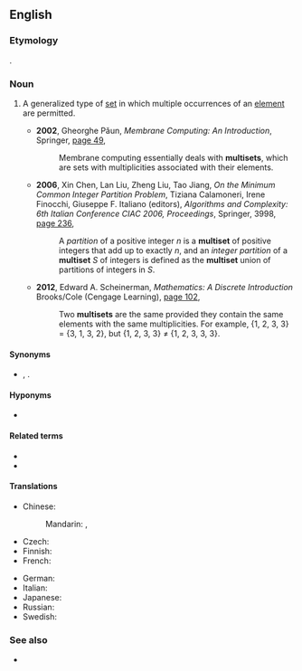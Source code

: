 ==English==
{{wikipedia}}

===Etymology===
{{prefix|en|multi|set}}.

===Noun===
{{en-noun}}

# {{lb|en|set theory}} A generalized type of [[set]] in which multiple occurrences of an [[element]] are permitted.
#: {{ux|en|Two words are anagrams if they are made up of the same '''multiset''' of letters.}}
#* '''2002''', Gheorghe Pǎun, ''Membrane Computing: An Introduction'', Springer, [https://books.google.com.au/books?id=8CE3BZ7y_kIC&pg=PA50&dq=%22multiset%22%7C%22multisets%22&hl=en&sa=X&ved=0ahUKEwiFtLr20ZTcAhXGv7wKHYtBAdYQ6AEIZzAN#v=onepage&q=%22multiset%22%7C%22multisets%22&f=false page 49],
#*: Membrane computing essentially deals with '''multisets''', which are sets with multiplicities associated with their elements.
#* '''2006''', Xin Chen, Lan Liu, Zheng Liu, Tao Jiang, ''On the Minimum Common Integer Partition Problem'', Tiziana Calamoneri, Irene Finocchi, Giuseppe F. Italiano (editors), ''Algorithms and Complexity: 6th Italian Conference CIAC 2006, Proceedings'', Springer, {{w|LNCS}} 3998, [https://books.google.com.au/books?id=T4LAK65R2i0C&pg=PA236&dq=%22multiset%22%7C%22multisets%22&hl=en&sa=X&ved=0ahUKEwiFtLr20ZTcAhXGv7wKHYtBAdYQ6AEIiAEwEw#v=onepage&q=%22multiset%22%7C%22multisets%22&f=false page 236],
#*: A ''partition'' of a positive integer ''n'' is a '''multiset''' of positive integers that add up to exactly ''n'', and an ''integer partition'' of a '''multiset''' ''S'' of integers is defined as the '''multiset''' union of partitions of integers in ''S''.
#* '''2012''', Edward A. Scheinerman, ''Mathematics: A Discrete Introduction'' Brooks/Cole (Cengage Learning), [https://books.google.com.au/books?id=DZBHGD2sEYwC&pg=PA102&dq=%22multiset%22%7C%22multisets%22&hl=en&sa=X&ved=0ahUKEwiFtLr20ZTcAhXGv7wKHYtBAdYQ6AEIYTAM#v=onepage&q=%22multiset%22%7C%22multisets%22&f=false page 102],
#*: Two '''multisets''' are the same provided they contain the same elements with the same multiplicities. For example, {1, 2, 3, 3} = {3, 1, 3, 2}, but {1, 2, 3, 3} ≠ {1, 2, 3, 3, 3}.

====Synonyms====
* {{sense|generalized type of set that may contain multiple occurrences of elements}} {{l|en|bag}}, {{l|en|mset}}.

====Hyponyms====
* {{sense|generalized type of set that may contain multiple occurrences of elements}} {{l|en|set}}

====Related terms====
* {{l|en|multisubset}}
* {{l|en|submultiset}}

====Translations====
{{trans-top|generalized type of set that may contain multiple occurrences of elements}}
* Chinese:
*: Mandarin: {{t|cmn|多重集|tr=duōchóngjí|sc=Hani}}, {{t|cmn|多重集合|tr=duōchóngjíhé|sc=Hani}}
* Czech: {{t|cs|multimnožina|f}}
* Finnish: {{t|fi|monijoukko}}
* French: {{t+|fr|multiensemble|m}}
{{trans-mid}}
* German: {{t|de|Multimenge|f}}
* Italian: {{t|it|multiinsieme|m}}
* Japanese: {{t|ja|多重集合|tr=たじゅうしゅうごう, tajūshūgō|sc=Jpan}}
* Russian: {{t+|ru|мультимно́жество|n}}
* Swedish: {{t|sv|multimängd|c}}
{{trans-bottom}}

===See also===
* {{l|en|multirelation}}